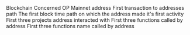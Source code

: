 <ParamField path="blockchain">
Blockchain
</ParamField>
<ParamField path="address">
Concerned OP Mainnet address
</ParamField>
<ParamField path="first_to_addresses_path">
First transaction to addresses path
</ParamField>
<ParamField path="first_block_time_path">
The first block time path on which the address made it&#x27;s first activity
</ParamField>
<ParamField path="first_contract_project_path">
First three projects address interacted with
</ParamField>
<ParamField path="first_functions_path">
First three functions called by address
</ParamField>
<ParamField path="first_functions_name_path">
First three functions name called by address
</ParamField>
